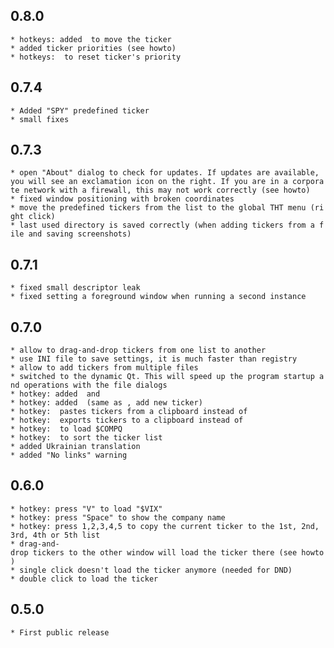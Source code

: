 == 0.8.0 ==
 * hotkeys: added {{{Ctrl+Up/Down/Home/End/PageUp/PageDown}}} to move the ticker
 * added ticker priorities (see howto)
 * hotkeys: {{{U}}} to reset ticker's priority

== 0.7.4 ==
 * Added "SPY" predefined ticker
 * small fixes

== 0.7.3 ==
 * open "About" dialog to check for updates. If updates are available, you will see an exclamation icon on the right. If you are in a corporate network with a firewall, this may not work correctly (see howto)
 * fixed window positioning with broken coordinates
 * move the predefined tickers from the list to the global THT menu (right click)
 * last used directory is saved correctly (when adding tickers from a file and saving screenshots)

== 0.7.1 ==
 * fixed small descriptor leak
 * fixed setting a foreground window when running a second instance

== 0.7.0 ==
 * allow to drag-and-drop tickers from one list to another
 * use INI file to save settings, it is much faster than registry
 * allow to add tickers from multiple files
 * switched to the dynamic Qt. This will speed up the program startup and operations with the file dialogs
 * hotkey: added {{{PageUp}}} and {{{PageDown}}}
 * hotkey: added {{{Insert}}} (same as {{{O}}}, add new ticker)
 * hotkey: {{{P}}} pastes tickers from a clipboard instead of {{{C}}}
 * hotkey: {{{C}}} exports tickers to a clipboard instead of {{{D}}}
 * hotkey: {{{Q}}} to load $COMPQ
 * hotkey: {{{R}}} to sort the ticker list
 * added Ukrainian translation
 * added "No links" warning

== 0.6.0 ==
 * hotkey: press "V" to load "$VIX"
 * hotkey: press "Space" to show the company name
 * hotkey: press 1,2,3,4,5 to copy the current ticker to the 1st, 2nd, 3rd, 4th or 5th list
 * drag-and-drop tickers to the other window will load the ticker there (see howto)
 * single click doesn't load the ticker anymore (needed for DND)
 * double click to load the ticker

== 0.5.0 ==
 * First public release